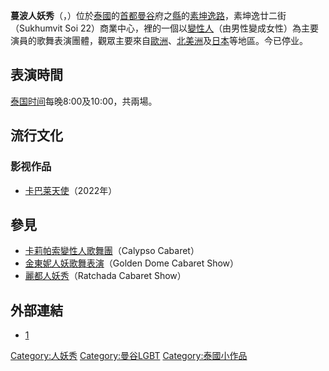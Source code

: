 '''蔓波人妖秀'''（{{lang-th|แมมโบคาบาเร่ท์โชว์}}，{{lang-en|Mambo Cabaret Show}}）位於[[泰國|泰國]]的[[首都|首都]][[曼谷|曼谷]]府之[[縣|縣]]的[[素坤逸路|素坤逸路]]，素坤逸廿二街（Sukhumvit Soi 22）商業中心，{{tsl|en|Washington Square (Bangkok)|曼谷华盛顿广场}}裡的一個以[[變性人|變性人]]（由男性變成女性）為主要演員的歌舞表演團體，觀眾主要來自[[歐洲|歐洲]]、[[北美洲|北美洲]]及[[日本|日本]]等地區。今已停业。

==表演時間==
[[泰国时间|泰国时间]]每晚8:00及10:00，共兩場。

==流行文化==
===影视作品===
* [[卡巴莱天使|卡巴莱天使]]（2022年）

==參見==
* [[卡莉帕索變性人歌舞團|卡莉帕索變性人歌舞團]]（Calypso Cabaret）
* [[金東妮人妖歌舞表演|金東妮人妖歌舞表演]]（Golden Dome Cabaret Show）
* [[麗都人妖秀|麗都人妖秀]]（Ratchada Cabaret Show）

==外部連結==
* [http://hk.youtube.com/watch?v=b1Mjusblycs蔓波人妖秀表演(2007年2月)]

[[Category:人妖秀|Category:人妖秀]]
[[Category:曼谷LGBT|Category:曼谷LGBT]]
[[Category:泰國小作品|Category:泰國小作品]]